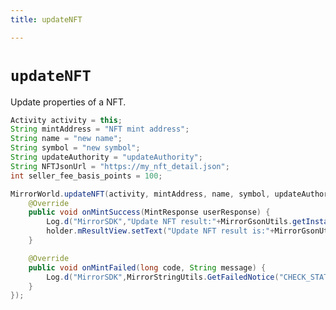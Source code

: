 ```yaml
---
title: updateNFT

---
```


# `updateNFT`
Update properties of a NFT.

```java
Activity activity = this;
String mintAddress = "NFT mint address";
String name = "new name";
String symbol = "new symbol";
String updateAuthority = "updateAuthority";
String NFTJsonUrl = "https://my_nft_detail.json";
int seller_fee_basis_points = 100;

MirrorWorld.updateNFT(activity, mintAddress, name, symbol, updateAuthority, NFTJsonUrl, seller_fee_basis_points, new MintNFTListener() {
    @Override
    public void onMintSuccess(MintResponse userResponse) {
        Log.d("MirrorSDK","Update NFT result:"+MirrorGsonUtils.getInstance().toJson(userResponse));
        holder.mResultView.setText("Update NFT result is:"+MirrorGsonUtils.getInstance().toJson(userResponse));
    }

    @Override
    public void onMintFailed(long code, String message) {
        Log.d("MirrorSDK",MirrorStringUtils.GetFailedNotice("CHECK_STATUS_OFMINTING",code,message));
    }
});
```
